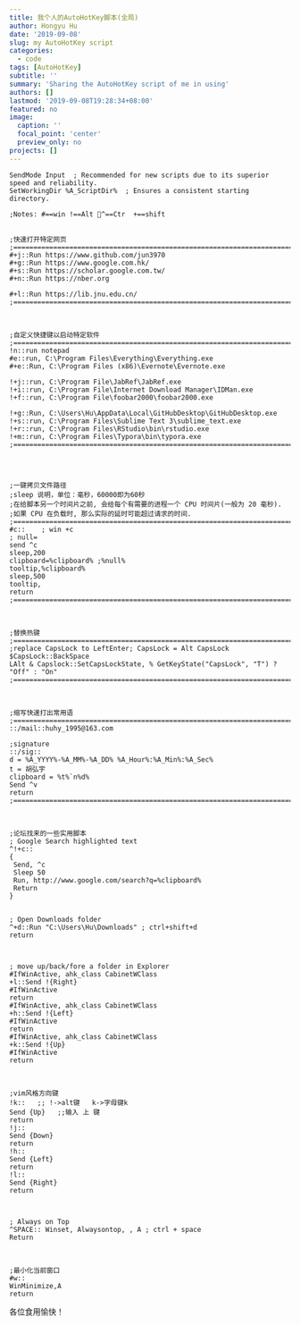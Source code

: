 ```yaml
---
title: 我个人的AutoHotKey脚本(全局)
author: Hongyu Hu
date: '2019-09-08'
slug: my AutoHotKey script
categories:
  - code
tags: [AutoHotKey]
subtitle: ''
summary: 'Sharing the AutoHotKey script of me in using'
authors: []
lastmod: '2019-09-08T19:28:34+08:00'
featured: no
image:
  caption: ''
  focal_point: 'center'
  preview_only: no
projects: []
---
```


```
SendMode Input  ; Recommended for new scripts due to its superior speed and reliability.
SetWorkingDir %A_ScriptDir%  ; Ensures a consistent starting directory.

;Notes: #==win !==Alt ^==Ctr  +==shift


;快速打开特定网页
;=========================================================================
#+j::Run https://www.github.com/jun3970
#+g::Run https://www.google.com.hk/
#+s::Run https://scholar.google.com.tw/
#+n::Run https://nber.org

#+l::Run https://lib.jnu.edu.cn/
;=========================================================================



;自定义快捷键以启动特定软件
;=========================================================================
!n::run notepad
#e::run, C:\Program Files\Everything\Everything.exe
#+e::Run, C:\Program Files (x86)\Evernote\Evernote.exe

!+j::run, C:\Program File\JabRef\JabRef.exe
!+i::run, C:\Program File\Internet Download Manager\IDMan.exe
!+f::run, C:\Program File\foobar2000\foobar2000.exe

!+g::Run, C:\Users\Hu\AppData\Local\GitHubDesktop\GitHubDesktop.exe
!+s::run, C:\Program Files\Sublime Text 3\sublime_text.exe
!+r::run, C:\Program Files\RStudio\bin\rstudio.exe
!+m::run, C:\Program Files\Typora\bin\typora.exe
;==========================================================================




;一键拷贝文件路径
;sleep 说明，单位：毫秒，60000即为60秒
;在给脚本另一个时间片之前, 会给每个有需要的进程一个 CPU 时间片(一般为 20 毫秒).
;如果 CPU 在负载时, 那么实际的延时可能超过请求的时间. 
;==========================================================================
#c::	; win +c
; null= 
send ^c
sleep,200
clipboard=%clipboard% ;%null%
tooltip,%clipboard%
sleep,500
tooltip,
return
;==========================================================================



;替换热键
;==========================================================================
;replace CapsLock to LeftEnter; CapsLock = Alt CapsLock
$CapsLock::BackSpace
LAlt & Capslock::SetCapsLockState, % GetKeyState("CapsLock", "T") ? "Off" : "On"
;==========================================================================



;缩写快速打出常用语
;==========================================================================
::/mail::huhy_1995@163.com

;signature
::/sig::
d = %A_YYYY%-%A_MM%-%A_DD% %A_Hour%:%A_Min%:%A_Sec%
t = 胡弘宇
clipboard = %t%`n%d%
Send ^v
return
;==========================================================================



;论坛找来的一些实用脚本
; Google Search highlighted text
^!+c::
{
 Send, ^c
 Sleep 50
 Run, http://www.google.com/search?q=%clipboard%
 Return
}


; Open Downloads folder
^+d::Run "C:\Users\Hu\Downloads" ; ctrl+shift+d
return



; move up/back/fore a folder in Explorer
#IfWinActive, ahk_class CabinetWClass
+l::Send !{Right}
#IfWinActive
return
#IfWinActive, ahk_class CabinetWClass
+h::Send !{Left}
#IfWinActive
return
#IfWinActive, ahk_class CabinetWClass
+k::Send !{Up}
#IfWinActive
return



;vim风格方向键
!k::   ;; !->alt键   k->字母键k
Send {Up}   ;;输入 上 键
return
!j::
Send {Down}
return
!h::
Send {Left}
return
!l::
Send {Right}
return



; Always on Top
^SPACE:: Winset, Alwaysontop, , A ; ctrl + space
Return



;最小化当前窗口
#w::		
WinMinimize,A	
return

```

各位食用愉快！

